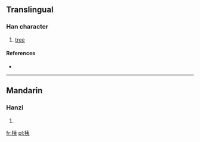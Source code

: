 ==Translingual==

===Han character===
{{Han char|rn=75|rad=木|as=06|sn=10|four=4593<sub>2</sub>|canj=木大弓 (DKN)}}

# [[tree]]

====References====
* {{Han ref|kx=0525.120|dkj=14765|dj=0914.070|hdz=21197.050|uh=684B|ud=26699|bh=D1DF|bd=53727}}

----

==Mandarin==

===Hanzi===
{{cmn-hanzi|pin=[[yí]] ([[yi2]]), [[zhì]] ([[zhi4]])|wg=i<sup>2</sup>, chih<sup>4</sup>}}

# {{defn|lang=cmn|sort=木06}}

[[fr:桋]]
[[pl:桋]]